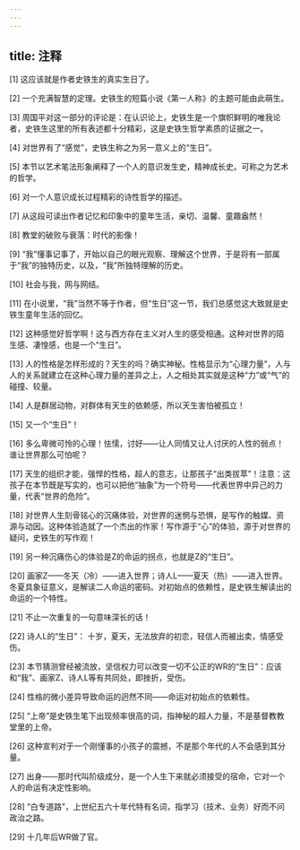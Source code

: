 ```yaml
---
---
---
```

title: 注释
---





[1] 这应该就是作者史铁生的真实生日了。

[2] 一个充满智慧的定理。史铁生的短篇小说《第一人称》的主题可能由此萌生。

[3] 周国平对这一部分的评论是：在认识论上，史铁生是一个旗帜鲜明的唯我论者，史铁生这里的所有表述都十分精彩，这是史铁生哲学素质的证据之一。

[4] 对世界有了“感觉”，史铁生称之为另一意义上的“生日”。

[5] 本节以艺术笔法形象阐释了一个人的意识发生史，精神成长史。可称之为艺术的哲学。

[6] 对一个人意识成长过程精彩的诗性哲学的描述。

[7] 从这段可读出作者记忆和印象中的童年生活，亲切、温馨、童趣盎然！

[8] 教堂的破败与衰落：时代的影像！

[9] “我”懂事记事了，开始以自己的眼光观察、理解这个世界，于是将有一部属于“我”的独特历史，以及，“我”所独特理解的历史。

[10] 社会与我，网与网结。

[11] 在小说里，“我”当然不等于作者，但“生日”这一节，我们总感觉这大致就是史铁生童年生活的回忆。

[12] 这种感觉好哲学啊！这与西方存在主义对人生的感受相通。这种对世界的陌生感、凄惶感，也是一个“生日”。

[13] 人的性格是怎样形成的？天生的吗？确实神秘。性格显示为“心理力量”，人与人的关系就建立在这种心理力量的差异之上，人之相处其实就是这种“力”或“气”的碰撞、较量。

[14] 人是群居动物，对群体有天生的依赖感，所以天生害怕被孤立！

[15] 又一个“生日”！

[16] 多么卑微可怜的心理！怯懦，讨好——让人同情又让人讨厌的人性的弱点！谁让世界那么可怕呢？

[17] 天生的组织才能，强悍的性格，超人的意志，让那孩子“出类拔萃”！注意：这孩子在本节既是写实的，也可以把他“抽象”为一个符号——代表世界中异己的力量，代表“世界的危险”。

[18] 对世界人生刻骨铭心的沉痛体验，对世界的迷惘与恐惧，是写作的触媒、资源与动因。这种体验造就了一个杰出的作家！写作源于“心”的体验，源于对世界的疑问，史铁生的写作观！

[19] 另一种沉痛伤心的体验是Z的命运的拐点，也就是Z的“生日”。

[20] 画家Z——冬天（冷）——进入世界；诗人L——夏天（热）——进入世界。冬夏具象征意义，是解读二人命运的密码。对初始点的依赖性，是史铁生解读出的命运的一个特性。

[21] 不止一次重复的一句意味深长的话！

[22] 诗人L的“生日”： 十岁，夏天，无法放弃的初恋，轻信人而被出卖，情感受伤。

[23] 本节猜测曾经被流放，坚信权力可以改变一切不公正的WR的“生日”：应该和“我”、画家Z、诗人L等有共同处，即挫折，受伤。

[24] 性格的微小差异导致命运的迥然不同——命运对初始点的依赖性。

[25] “上帝”是史铁生笔下出现频率很高的词，指神秘的超人力量，不是基督教教堂里的上帝。

[26] 这种宣判对于一个刚懂事的小孩子的震撼，不是那个年代的人不会感到其分量。

[27] 出身——那时代叫阶级成分，是一个人生下来就必须接受的宿命，它对一个人的命运有决定性影响。

[28] “白专道路”，上世纪五六十年代特有名词，指学习（技术、业务）好而不问政治之路。

[29] 十几年后WR做了官。